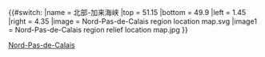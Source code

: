 {{#switch:{{{1}}}
|name   = 北部-加来海峡
|top    = 51.15
|bottom = 49.9
|left   = 1.45
|right  = 4.35
|image  = Nord-Pas-de-Calais region location map.svg
|image1 = Nord-Pas-de-Calais region relief location map.jpg
}}<noinclude>
{{Location map/Info}}

[[Category:法國各大區地理位置圖模板|Nord-Pas-de-Calais]]
</noinclude>